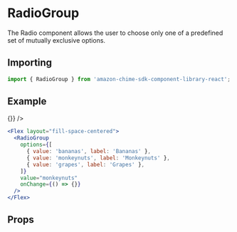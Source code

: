 

<Meta of={RadioGroupStories} />

# RadioGroup

The Radio component allows the user to choose only one of a predefined set of mutually exclusive options.

## Importing

```javascript
import { RadioGroup } from 'amazon-chime-sdk-component-library-react';
```

## Example

<ThemeProvider theme={lightTheme}>
  <GlobalStyles />
  <Canvas>
    <Flex layout="fill-space-centered">
      <RadioGroup
        options={[
          { value: 'bananas', label: 'Bananas' },
          { value: 'monkeynuts', label: 'Monkeynuts' },
          { value: 'grapes', label: 'Grapes' },
        ]}
        value="monkeynuts"
        onChange={() => {}}
      />
    </Flex>
  </Canvas>
</ThemeProvider>

```jsx
<Flex layout="fill-space-centered">
  <RadioGroup
    options={[
      { value: 'bananas', label: 'Bananas' },
      { value: 'monkeynuts', label: 'Monkeynuts' },
      { value: 'grapes', label: 'Grapes' },
    ]}
    value="monkeynuts"
    onChange={() => {}}
  />
</Flex>
```

## Props

<ArgTypes of={RadioGroup} />
